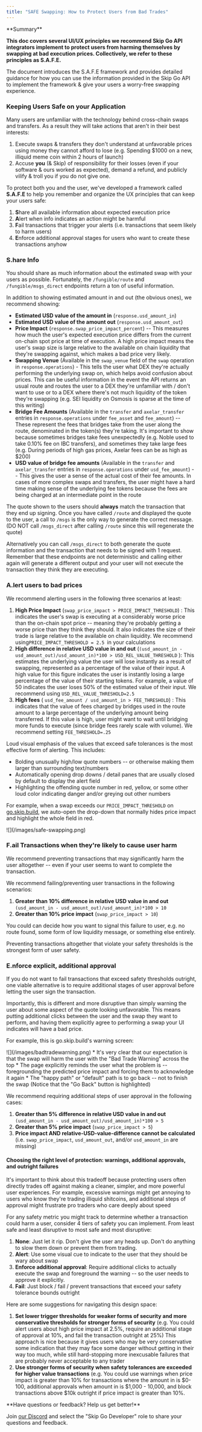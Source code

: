 ```yaml
---
title: "SAFE Swapping: How to Protect Users from Bad Trades"
---
```



 <Info>
 **Summary**
 
 **This doc covers several UI/UX principles we recommend Skip Go API integrators implement to protect users from harming themselves by swapping at bad execution prices. Collectively, we refer to these principles as S.A.F.E.** 
 
 The document introduces the S.A.F.E framework and provides detailed guidance for how you can use the information provided in the Skip Go API to implement the framework & give your users a worry-free swapping experience.
</Info>
### Keeping Users Safe on your Application

Many users are unfamiliar with the technology behind cross-chain swaps and transfers. As a result they will take actions that aren't in their best interests:

1. Execute swaps & transfers they don't understand at unfavorable prices using money they cannot afford to lose (e.g. Spending $1000 on a new, illiquid meme coin within 2 hours of launch)
2. Accuse **you** (& Skip) of responsibility for their losses (even if your software & ours worked as expected), demand a refund, and publicly vilify & troll you if you do not give one.

To protect both you and the user, we've developed a framework called **S.A.F.E** to help you remember and organize the UX principles that can keep your users safe: 

1. **S**hare all available information about expected execution price
2. **A**lert when info indicates an action might be harmful
3. **F**ail transactions that trigger your alerts (i.e. transactions that seem likely to harm users)
4. **E**nforce additional approval stages for users who want to create these transactions anyhow

### S.hare Info

You should share as much information about the estimated swap with your users as possible. Fortunately, the `/fungible/route` and `/fungible/msgs_direct` endpoints return a ton of useful information.

In addition to showing estimated amount in and out (the obvious ones), we recommend showing: 

* **Estimated USD value of the amount in** (`response.usd_amount_in`)
* **Estimated USD value of the amount out** (`response.usd_amount_out`)
* **Price Impact** (`response.swap_price_impact_percent`) -- This measures how much the user's expected execution price differs from the current on-chain spot price at time of execution. A high price impact means the user's swap size is large relative to the available on chain liquidity that they're swapping against, which makes a bad price very likely.
* **Swapping Venue** (Available in the `swap_venue` field of the `swap` operation in `response.operations`) - This tells the user what DEX they're actually performing the underlying swap on, which helps avoid confusion about prices. This can be useful information in the event the API returns an usual route and routes the user to a DEX they're unfamiliar with / don't want to use or to a DEX where there's not much liquidity of the token they're swapping (e.g. SEI liquidity on Osmosis is sparse at the time of this writing)
* **Bridge Fee Amounts** (Available in the `transfer` and `axelar_transfer` entries in `response.operations` under `fee_asset` and `fee_amount`) -- These represent the fees that bridges take from the user along the route, denominated in the token(s) they're taking. It's important to show because sometimes bridges take fees unexpectedly (e.g. Noble used to take 0.10% fee on IBC transfers), and sometimes they take large fees (e.g. During periods of high gas prices, Axelar fees can be as high as $200)
* **USD value of bridge fee amounts** (Available in the `transfer` and `axelar_transfer` entries in `response.operations` under `usd_fee_amount`) -- This gives the user a sense of the actual cost of their fee amounts. In cases of more complex swaps and transfers, the user might have a hard time making sense of the underlying fee tokens because the fees are being charged at an intermediate point in the route

The quote shown to the users should **always** match the transaction that they end up signing. Once you have called `/route` and displayed the quote to the user, a call to `/msgs` is the only way to generate the correct message. (DO NOT call `/msgs_direct` after calling `/route` since this will regenerate the quote) 

Alternatively you can call `/msgs_direct` to both generate the quote information and the transaction that needs to be signed with 1 request. Remember that these endpoints are not deterministic and calling either again will generate a different output and your user will not execute the transaction they think they are executing.

### A.lert users to bad prices

We recommend alerting users in the following three scenarios at least: 

1. **High Price Impact** (`swap_price_impact > PRICE_IMPACT_THRESHOLD`) : This indicates the user's swap is executing at a considerably worse price than the on-chain spot price -- meaning they're probably getting a worse price than they think they should. It also indicates the size of their trade is large relative to the available on chain liquidity. We recommend using`PRICE_IMPACT_THRESHOLD = 2.5 `in your calculations
2. **High difference in relative USD value in and out** (`(usd_amount_in - usd_amount_out)/usd_amount_in)*100 > USD_REL_VALUE_THRESHOLD` ): This estimates the underlying value the user will lose instantly as a result of swapping, represented as a percentage of the value of their input. A high value for this figure indicates the user is instantly losing a large percentage of the value of their starting tokens. For example, a value of 50 indicates the user loses 50% of the estimated value of their input. We recommend using `USD_REL_VALUE_THRESHOLD=2.5`
3. **High fees** ( `usd_fee_amount / usd_amount_in > FEE_THRESHOLD`) : This indicates that the value of fees charged by bridges used in the route amount to a large percentage of the underlying amount being transferred. If this value is high, user might want to wait until bridging more funds to execute (since bridge fees rarely scale with volume). We recommend setting `FEE_THRESHOLD=.25`

Loud visual emphasis of the values that exceed safe tolerances is the most effective form of alerting. This includes: 

* Bolding unusually high/low quote numbers -- or otherwise making them larger than surrounding text/numbers
* Automatically opening drop downs / detail panes that are usually closed by default to display the alert field
* Highlighting the offending quote number in red, yellow, or some other loud color indicating danger and/or greying out other numbers

For example, when a swap exceeds our `PRICE_IMPACT_THRESHOLD` on [go.skip.build](https://go.skip.build), we auto-open the drop-down that normally hides price impact and highlight the whole field in red.

<Frame>![](/images/safe-swapping.png)</Frame>

### F.ail Transactions when they're likely to cause user harm

We recommend preventing transactions that may significantly harm the user altogether -- even if your user seems to want to complete the transaction. 

We recommend failing/preventing user transactions in the following scenarios: 

1. **Greater than 10% difference in relative USD value in and out** `(usd_amount_in - usd_amount_out)/usd_amount_in)*100 > 10`
2. **Greater than 10% price impact** (`swap_price_impact > 10`)

You could can decide how you want to signal this failure to user, e.g. no route found, some form of low liquidity message, or something else entirely. 

Preventing transactions altogether that violate your safety thresholds is the strongest form of user safety.

### E.nforce explicit, additional approval

If you do not want to fail transactions that exceed safety thresholds outright, one viable alternative is to require additional stages of user approval before letting the user sign the transaction. 

Importantly, this is different and more disruptive than simply warning the user about some aspect of the quote looking unfavorable. This means putting additional clicks between the user and the swap they want to perform, and having them explicitly agree to performing a swap your UI indicates will have a bad price. 

For example, this is go.skip.build's warning screen:

<Frame>![](/images/badtradewarning.png)</Frame>
* It's very clear that our expectation is that the swap will harm the user with the "Bad Trade Warning" across the top
* The page explicitly reminds the user what the problem is -- foregrounding the predicted price impact and forcing them to acknowledge it again
* The "happy path" or "default" path is to go back -- not to finish the swap (Notice that the "Go Back" button is highlighted)

We recommend requiring additional steps of user approval in the following cases: 

1. **Greater than 5% difference in relative USD value in and out** `(usd_amount_in - usd_amount_out)/usd_amount_in)*100 > 5`
2. **Greater than 5% price impact** (`swap_price_impact > 5`)
3. **Price impact AND relative-USD-value-difference cannot be calculated** (i.e. `swap_price_impact`, `usd_amount_out`, and/or `usd_amount_in` are missing)

#### Choosing the right level of protection: warnings, additional approvals, and outright failures

It's important to think about this tradeoff because protecting users often directly trades off against making a cleaner, simpler, and more powerful user experiences. For example, excessive warnings might get annoying to users who know they're trading illiquid shitcoins, and additional steps of approval might frustrate pro traders who care deeply about speed

For any safety metric you might track to determine whether a transaction could harm a user, consider 4 tiers of safety you can implement. From least safe and least disruptive to most safe and most disruptive: 

1. **None**: Just let it rip. Don't give the user any heads up. Don't do anything to slow them down or prevent them from trading.
2. **Alert**: Use some visual cue to indicate to the user that they should be wary about swap
3. **Enforce additional approval**: Require additional clicks to actually execute the swap and foreground the warning -- so the user needs to approve it explicitly.
4. **Fail**: Just block / fail / prevent transactions that exceed your safety tolerance bounds outright

Here are some suggestions for navigating this design space: 

1. **Set lower trigger thresholds for weaker forms of security and more conservative thresholds for stronger forms of security** (e.g. You could alert users about high price impact at 2.5%, require an additional stage of approval at 10%, and fail the transaction outright at 25%) This approach is nice because it gives users who may be very conservative some indication that they may face some danger without getting in their way too much, while still hard-stopping more inexcusable failures that are probably never acceptable to any trader
2. **Use stronger forms of security when safety tolerances are exceeded for higher value transactions** (e.g. You could use warnings when price impact is greater than 10% for transactions where the amount in is $0-100, additional approvals when amount in is $1,000 - 10,000, and block transactions above $10k outright if price impact is greater than 10%.

<Info>
 **Have questions or feedback? Help us get better!**
 
 Join [our Discord](https://skip.build/discord) and select the "Skip Go Developer" role to share your questions and feedback.
</Info>
